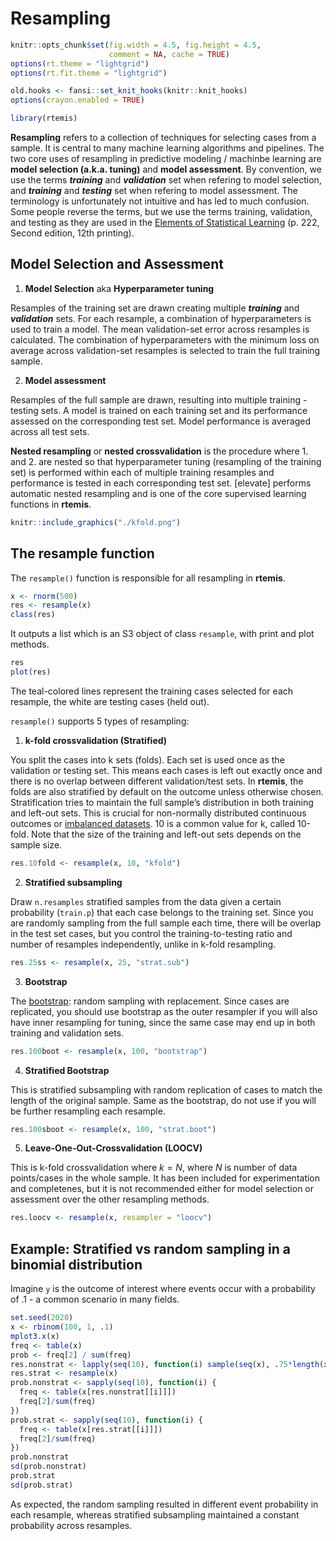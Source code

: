 # Resampling {#resampling}

```r
knitr::opts_chunk$set(fig.width = 4.5, fig.height = 4.5,
                      comment = NA, cache = TRUE) 
options(rt.theme = "lightgrid")
options(rt.fit.theme = "lightgrid")
```

```r
old.hooks <- fansi::set_knit_hooks(knitr::knit_hooks)
options(crayon.enabled = TRUE)
```

```r
library(rtemis)
```

**Resampling** refers to a collection of techniques for selecting cases from a sample. It is central to many machine learning algorithms and pipelines. The two core uses of resampling in predictive modeling / machinbe learning are **model selection (a.k.a. tuning)** and **model assessment**. By convention, we use the terms ***training*** and ***validation*** set when refering to model selection, and ***training*** and ***testing*** set when refering to model assessment. The terminology is unfortunately not intuitive and has led to much confusion. Some people reverse the terms, but we  use the terms training, validation, and testing as they are used in the [Elements of Statistical Learning](https://web.stanford.edu/~hastie/ElemStatLearn/) (p. 222, Second edition, 12th printing).

## Model Selection and Assessment

1. **Model Selection** aka **Hyperparameter tuning**  

Resamples of the training set are drawn creating multiple ***training*** and ***validation*** sets. For each resample, a combination of hyperparameters is used to train a model. The mean validation-set error across resamples is calculated. The combination of hyperparameters with the minimum loss on average across validation-set resamples is selected to train the full training sample. 

2. **Model assessment**  

Resamples of the full sample are drawn, resulting into multiple training - testing sets. A model is trained on each training set and its performance assessed on the corresponding test set. Model performance is averaged across all test sets.

**Nested resampling** or **nested crossvalidation** is the procedure where 1. and 2. are nested so that hyperparameter tuning (resampling of the training set) is performed within each of multiple training resamples and performance is tested in each corresponding test set. [elevate] performs automatic nested resampling and is one of the core supervised learning functions in **rtemis**.  

```r
knitr::include_graphics("./kfold.png")
```

## The resample function

The `resample()` function is responsible for all resampling in **rtemis**.  

```r
x <- rnorm(500)
res <- resample(x)
class(res)
```

It outputs a list which is an S3 object of class `resample`, with print and plot methods.

```r
res
plot(res)
```

The teal-colored lines represent the training cases selected for each resample, the white are testing cases (held out).  

`resample()` supports 5 types of resampling:  

1. **k-fold crossvalidation (Stratified)**   

You split the cases into k sets (folds). Each set is used once as the validation or testing set. This means each cases is left out exactly once and there is no overlap between different validation/test sets. In **rtemis**, the folds are also stratified by default on the outcome unless otherwise chosen. Stratification tries to maintain the full sample's distribution in both training and left-out sets. This is crucial for non-normally distributed continuous outcomes or [imbalanced datasets](#imbalanced). 10 is a common value for k, called 10-fold. Note that the size of the training and left-out sets depends on the sample size.

```r
res.10fold <- resample(x, 10, "kfold")
```

2. **Stratified subsampling**  

Draw `n.resamples` stratified samples from the data given a certain probability (`train.p`) that each case belongs to the training set. Since you are randomly sampling from the full sample  each time, there will be overlap in the test set cases, but you control the training-to-testing ratio and number of resamples independently, unlike in k-fold resampling.
```r
res.25ss <- resample(x, 25, "strat.sub")
```

3. **Bootstrap**  

The [bootstrap](https://en.wikipedia.org/wiki/Bootstrapping_(statistics)): random sampling with replacement. Since cases are replicated, you should use bootstrap as the outer resampler if you will also have inner resampling for tuning, since the same case may end up in both training and validation sets. 
```r
res.100boot <- resample(x, 100, "bootstrap")
```

4. **Stratified Bootstrap**  

This is stratified subsampling with random replication of cases to match the length of the original sample. Same as the bootstrap, do not use if you will be further resampling each resample.

```r
res.100sboot <- resample(x, 100, "strat.boot")
```

5. **Leave-One-Out-Crossvalidation (LOOCV)**  

This is k-fold crossvalidation where $k = N$, where $N$ is number of data points/cases in the whole sample. It has been included for experimentation and completenes, but it is not recommended either for model selection or assessment over the other resampling methods.

```r
res.loocv <- resample(x, resampler = "loocv")
```

## Example: Stratified vs random sampling in a binomial distribution

Imagine `y` is the outcome of interest where events occur with a probability of .1 - a common scenario in many fields.

```r
set.seed(2020)
x <- rbinom(100, 1, .1)
mplot3.x(x)
freq <- table(x)
prob <- freq[2] / sum(freq)
res.nonstrat <- lapply(seq(10), function(i) sample(seq(x), .75*length(x)))
res.strat <- resample(x)
prob.nonstrat <- sapply(seq(10), function(i) {
  freq <- table(x[res.nonstrat[[i]]])
  freq[2]/sum(freq)
})
prob.strat <- sapply(seq(10), function(i) {
  freq <- table(x[res.strat[[i]]])
  freq[2]/sum(freq)
})
prob.nonstrat
sd(prob.nonstrat)
prob.strat
sd(prob.strat)
```

As expected, the random sampling resulted in different event probability in each resample, whereas stratified subsampling maintained a constant probability across resamples.
